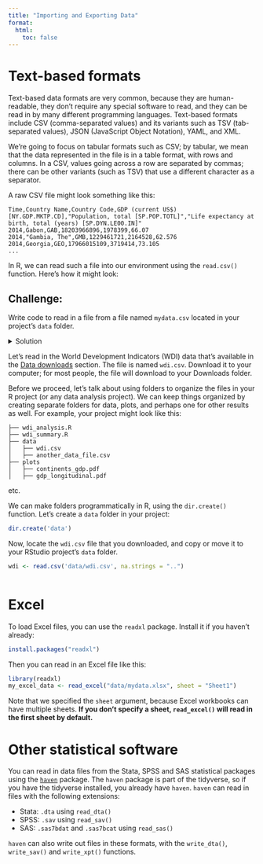 ```yaml
---
title: "Importing and Exporting Data"
format:
  html:
    toc: false
---
```


# Text-based formats

Text-based data formats are very common, because they are human-readable, they don't require any special software to read, and they can be read in by many different programming languages. Text-based formats include CSV (comma-separated values) and its variants such as TSV (tab-separated values), JSON (JavaScript Object Notation), YAML, and XML.

We're going to focus on tabular formats such as CSV; by tabular, we mean that the data represented in the file is in a table format, with rows and columns. In a CSV, values going across a row are separated by commas; there can be other variants (such as TSV) that use a different character as a separator.

A raw CSV file might look something like this:

```         
Time,Country Name,Country Code,GDP (current US$) [NY.GDP.MKTP.CD],"Population, total [SP.POP.TOTL]","Life expectancy at birth, total (years) [SP.DYN.LE00.IN]"
2014,Gabon,GAB,18203966896,1978399,66.07
2014,"Gambia, The",GMB,1229461721,2164528,62.576
2014,Georgia,GEO,17966015109,3719414,73.105
...
```

In R, we can read such a file into our environment using the `read.csv()` function. Here's how it might look:

## Challenge:

Write code to read in a file from a file named `mydata.csv` located in your project's `data` folder.

<details>

<summary>Solution</summary>

``` r
# Read a CSV file
data <- read.csv("data/mydata.csv")
head(data)
```

</details>

Let's read in the World Development Indicators (WDI) data that's available in the [Data downloads](data.html) section. The file is named `wdi.csv`. Download it to your computer; for most people, the file will download to your Downloads folder.

Before we proceed, let's talk about using folders to organize the files in your R project (or any data analysis project). We can keep things organized by creating separate folders for data, plots, and perhaps one for other results as well. For example, your project might look like this:

```         
├── wdi_analysis.R
├── wdi_summary.R
├── data
│   ├── wdi.csv
│   ├── another_data_file.csv
├── plots
│   ├── continents_gdp.pdf
│   ├── gdp_longitudinal.pdf
```

etc.

We can make folders programmatically in R, using the `dir.create()` function. Let's create a `data` folder in your project:

```r
dir.create('data')
```

Now, locate the `wdi.csv` file that you downloaded, and copy or move it to your RStudio project's `data` folder.

```r
wdi <- read.csv('data/wdi.csv', na.strings = "..")
```

```r
```

# Excel

To load Excel files, you can use the `readxl` package. Install it if you haven't already:

```r
install.packages("readxl")
```

Then you can read in an Excel file like this:

``` r
library(readxl)
my_excel_data <- read_excel("data/mydata.xlsx", sheet = "Sheet1")
```

Note that we specified the `sheet` argument, because Excel workbooks can have multiple sheets. **If you don't specify a sheet, `read_excel()` will read in the first sheet by default.**

# Other statistical software

You can read in data files from the Stata, SPSS and SAS statistical packages using the [`haven`](https://haven.tidyverse.org/){target="_blank"} package. The `haven` package is part of the tidyverse, so if you have the tidyverse installed, you already have `haven`. `haven` can read in files with the following extensions:

-   Stata: `.dta` using `read_dta()`
-   SPSS: `.sav` using `read_sav()`
-   SAS: `.sas7bdat` and `.sas7bcat` using `read_sas()`

`haven` can also write out files in these formats, with the `write_dta()`, `write_sav()` and `write_xpt()` functions.
